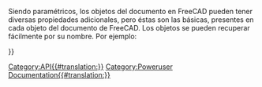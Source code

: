 <languages/>
<div lang="en" dir="ltr" class="mw-content-ltr">
{{VeryImportantMessage|(October 2019) Do not edit this page. The information is incomplete and outdated. For the latest API, see the [https://freecad.org/api autogenerated API documentation], or generate the documentation yourself, see [[Source documentation|Source documentation]].}}
</div>

Siendo paramétricos, los objetos del documento en FreeCAD pueden tener diversas propiedades adicionales, pero éstas son las básicas, presentes en cada objeto del documento de FreeCAD. Los objetos se pueden recuperar fácilmente por su nombre. Por ejemplo:
{{Code|code=
myObj = FreeCAD.ActiveDocument.myObjectName
print myObj.PropertiesList
}}

{{APIProperty|Content|Una representación XML de las propiedades de un objeto.}}
{{APIProperty|Label|Obtiene/establece la etiqueta de los objetos. La cadena de texto puede ser unicode.}}
{{APIProperty|Name|El nombre único de un objeto.}}
{{APIProperty|Placement|Obtiene/establece la ubicación de un objeto. Una ubicación define una orientación (rotación) y una posición (base) en el espacio 3D. Se utiliza cuando es necesario no escalar u otra distorsión.}}
{{APIProperty|PropertiesList|Una lista de las propiedades de un objeto.}}
{{APIProperty|State| El estado de FreeCAD de un objeto (por ejemplo si necesita ser recalculado).}}
{{APIProperty|Type|Una cadena de texto describiendo el tipo del objeto.}}
{{APIProperty|ViewObject|El Proveedor de Vista asociado (objeto FreeCADGUI) a un objeto.}}
{{APIFunction|getAllDerivedFrom| | |Todos los descendientes de este objeto.}}
{{APIFunction|getDocumentationOfProperty| | |La cadena de texto de documentación de la propiedad de esta clase.}}
{{APIFunction|getGroupOfProperty| | |El nombre del grupo al cual pertenece el objeto en esta clase. Las propiedades ordenadas en diferentes grupos denominados según convenga.}}
{{APIFunction|getPropertyByName| | |El valor de una propiedad denominada.}}
{{APIFunction|getTypeOfProperty| | |tEl tipo de una propiedad denominada. Esto puede ser (Hidden,ReadOnly,Output) o cualquier combinación.}}
{{APIFunction|isDerivedFrom| | |True si el tipo dado es un padre.}}
{{APIFunction|purgeTouched| |Marca el objeto como unchanged| }}
{{APIFunction|touch| |Marca el objeto como changed (tocado)| }}

{{Userdocnavi{{#translation:}}}}
[[Category:API{{#translation:}}]]
[[Category:Poweruser Documentation{{#translation:}}]]
{{clear}}